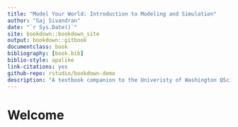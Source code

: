 ```yaml
--- 
title: "Model Your World: Introduction to Modeling and Simulation"
author: "Gaj Sivandran"
date: "`r Sys.Date()`"
site: bookdown::bookdown_site
output: bookdown::gitbook
documentclass: book     
bibliography: [book.bib]  
biblio-style: apalike
link-citations: yes
github-repo: rstudio/bookdown-demo
description: "A textbook companion to the Univeristy of Washington QSci 497 class"
---
```


# Welcome
